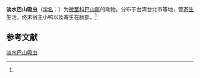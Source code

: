 {{Speciesbox
| name = 淡水巴山吸虫
| status = 
| status_system = 
| image = 
| genus = Basantisia
| species = tamsuiensis
| authority = (Chiu, 1961)<ref name='id10167'>{{cite web| url =http://www.bioinfo.cn/db05/BjdwSpecies.php?action=view&id=10167| title =淡水巴山吸虫| work =《中国动物物种编目数据库》| publisher =中国科学院微生物研究所| author =中国科学院动物研究所| accessdate =2009-04-16| archive-date =2016-03-05| archive-url =https://web.archive.org/web/20160305110452/http://www.bioinfo.cn/db05/BjdwSpecies.php?action=view&id=10167| dead-url =yes}}</ref>
}}

'''淡水巴山吸虫'''（[[学名|学名]]：{{lang|la|''Basantisia tamsuiensis''}}）为[[微茎科|微茎科]][[巴山属|巴山属]]的动物。分布于台湾台北市等地，营[[寄生|寄生]]生活，终末宿主小鸭以及寄生在肠部。<ref name='id10167'/>

== 参考文献 ==
{{reflist}}

{{Wikispecies|Basantisia tamsuiensis}}

[[Category:巴山属|淡水巴山吸虫]]


{{吸虫小作品}}